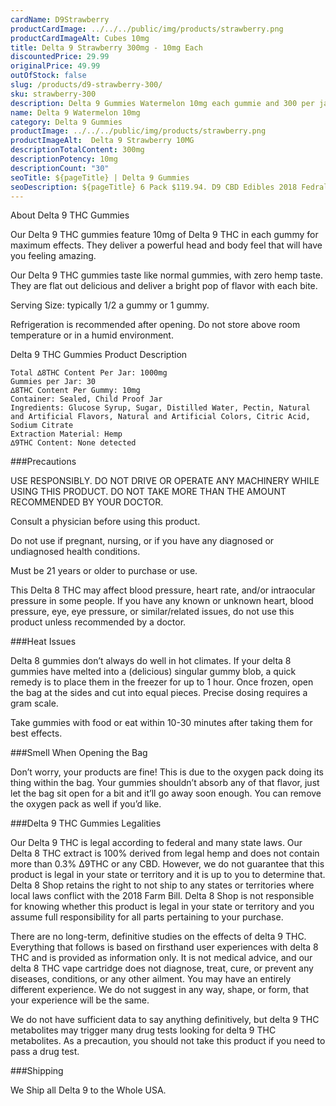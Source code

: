 ```yaml
---
cardName: D9Strawberry
productCardImage: ../../../public/img/products/strawberry.png
productCardImageAlt: Cubes 10mg
title: Delta 9 Strawberry 300mg - 10mg Each
discountedPrice: 29.99
originalPrice: 49.99
outOfStock: false
slug: /products/d9-strawberry-300/
sku: strawberry-300
description: Delta 9 Gummies Watermelon 10mg each gummie and 300 per jar. Sells Only the Most Quality Delta 9 THC Gummies Fully Formulated from Hemp. These products are 2018 Federal Farm Bill Legal.
name: Delta 9 Watermelon 10mg
category: Delta 9 Gummies
productImage: ../../../public/img/products/strawberry.png
productImageAlt:  Delta 9 Strawberry 10MG
descriptionTotalContent: 300mg
descriptionPotency: 10mg
descriptionCount: "30"
seoTitle: ${pageTitle} | Delta 9 Gummies
seoDescription: ${pageTitle} 6 Pack $119.94. D9 CBD Edibles 2018 Fedral Farm Bill legal. Consume Delta 9 thc Cubes gummies Responsibly. 
---
```


About Delta 9 THC Gummies

Our Delta 9 THC gummies feature 10mg of Delta 9 THC in each gummy for maximum effects. They deliver a powerful head and body feel that will have you feeling amazing.

Our Delta 9 THC gummies taste like normal gummies, with zero hemp taste. They are flat out delicious and deliver a bright pop of flavor with each bite.

Serving Size: typically 1/2 a gummy or 1 gummy.

Refrigeration is recommended after opening. Do not store above room temperature or in a humid environment.

Delta 9 THC Gummies Product Description

    Total ∆8THC Content Per Jar: 1000mg
    Gummies per Jar: 30
    ∆8THC Content Per Gummy: 10mg
    Container: Sealed, Child Proof Jar
    Ingredients: Glucose Syrup, Sugar, Distilled Water, Pectin, Natural and Artificial Flavors, Natural and Artificial Colors, Citric Acid, Sodium Citrate
    Extraction Material: Hemp
    ∆9THC Content: None detected


###Precautions

USE RESPONSIBLY. DO NOT DRIVE OR OPERATE ANY MACHINERY WHILE USING THIS PRODUCT. DO NOT TAKE MORE THAN THE AMOUNT RECOMMENDED BY YOUR DOCTOR.

Consult a physician before using this product. 

Do not use if pregnant, nursing, or if you have any diagnosed or undiagnosed health conditions.

Must be 21 years or older to purchase or use.

This Delta 8 THC may affect blood pressure, heart rate, and/or intraocular pressure in some people. If you have any known or unknown heart, blood pressure, eye, eye pressure, or similar/related issues, do not use this product unless recommended by a doctor.

###Heat Issues

Delta 8 gummies don’t always do well in hot climates. If your delta 8 gummies have melted into a (delicious) singular gummy blob, a quick remedy is to place them in the freezer for up to 1 hour. Once frozen, open the bag at the sides and cut into equal pieces. Precise dosing requires a gram scale.

Take gummies with food or eat within 10-30 minutes after taking them for best effects.

###Smell When Opening the Bag

Don’t worry, your products are fine! This is due to the oxygen pack doing its thing within the bag. Your gummies shouldn’t absorb any of that flavor, just let the bag sit open for a bit and it’ll go away soon enough. You can remove the oxygen pack as well if you’d like.

###Delta 9 THC Gummies Legalities

Our Delta 9 THC is legal according to federal and many state laws. Our Delta 8 THC extract is 100% derived from legal hemp and does not contain more than 0.3% ∆9THC or any CBD. However, we do not guarantee that this product is legal in your state or territory and it is up to you to determine that. Delta 8 Shop retains the right to not ship to any states or territories where local laws conflict with the 2018 Farm Bill. Delta 8 Shop is not responsible for knowing whether this product is legal in your state or territory and you assume full responsibility for all parts pertaining to your purchase.

There are no long-term, definitive studies on the effects of delta 9 THC. Everything that follows is based on firsthand user experiences with delta 8 THC and is provided as information only. It is not medical advice, and our delta 8 THC vape cartridge does not diagnose, treat, cure, or prevent any diseases, conditions, or any other ailment. You may have an entirely different experience. We do not suggest in any way, shape, or form, that your experience will be the same.

We do not have sufficient data to say anything definitively, but delta 9 THC metabolites may trigger many drug tests looking for delta 9 THC metabolites. As a precaution, you should not take this product if you need to pass a drug test.

###Shipping

We Ship all Delta 9 to the Whole USA. 
